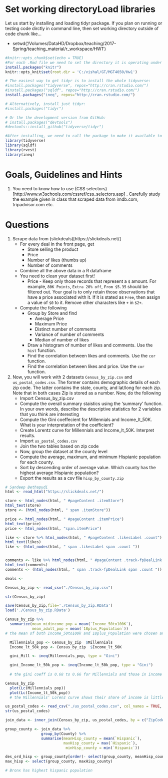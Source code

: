 
# Set working directoryLoad libraries
Let us start by installing and loading tidyr package. If you plan on running or testing code dirctly in command line, then set working directory outside of code chunk like...

+ setwd('/Volumes/DataHD/Dropbox/teaching/2017-Spring/teaching_material/r_workspace/HW1')

```{r setup, include=FALSE}
#knitr::opts_chunk$set(echo = TRUE)
#For each .Rmd file we need to set the directory it is operating under so that we can reference other files in different locations. My project location is '/Users/bdcoe/Documents/Data_KB/GT/2017_Spring/BA/r_workspace/' and I have '02_data_wrangling' folder under it with R files and CSV files. So, I am setting my working directory to '/Users/bdcoe/Documents/Data_KB/GT/2017_Spring/BA/r_workspace/02_data_wrangling/'
install.packages("knitr")
knitr::opts_knit$set(root.dir = 'C:/vishal/GT/MGT4050/Hw1')

# The easiest way to get tidyr is to install the whole tidyverse:
#install.packages("tidyverse", repos="http://cran.rstudio.com/")
#install.packages("sqldf", repos="http://cran.rstudio.com/")
install.packages("ineq", repos="http://cran.rstudio.com/")

# Alternatively, install just tidyr:
#install.packages("tidyr")

# Or the the development version from GitHub:
# install.packages("devtools")
#devtools::install_github("tidyverse/tidyr")

#After installing, we need to call the package to make it available to R
library(tidyverse)
library(sqldf)
library(rvest)
library(ineq)
```
# Goals, Guidelines and Hints
  1. You need to know how to use (CSS selectors)[http://www.w3schools.com/cssref/css_selectors.asp] . Carefully study the example given in class that scraped data from imdb.com, tripadvisor.com etc.
  
# Questions
1. Scrape data from (slickdeals)[https://slickdeals.net/]
    + For every deal in the front page, get
        + Store selling the product
        + Price
        + Number of likes (thumbs up)
        + Number of comments
    + Combine all the above data in a R dataframe
    + You need to clean your dataset first!
        + Price - Keep only those records that represent a `$` amount. For example, `80K Points`, `Extra 20% off`, `From $5.35` should be filtered out. Your goal is to only retain those observations that have a price associated with it. If it is stated as `Free`, then assign a value of `$0` to it. Remove other characters like `+` in `$2+`.
    + Compute the following
        + Group by Store and find
            + Average Price
            + Maximum Price
            + Distinct number of comments
            + Variance of number of comments
            + Median of number of likes
        + Draw a histogram of number of likes and comments. Use the `hist` function.
        + Find the correlation between likes and comments. Use the `cor` function.
        + Find the correlation between likes and price. Use the `cor` function.
2. Now, you will work with 2 datasets `Census_by_zip.csv` and `us_postal_codes.csv`. The former contains demographic details of each zip code. The latter contains the state, county, and lat/long for each zip. Note that in both cases Zip is stored as a number. Now, do the following
      + Import Census_by_zip.csv
      + Compute the overall summary staistics using the 'summary' function. In your own words, describe the descriptive statistics for 2 variables that you think are interesting
      + Compute the Gini coeffecient for Millennials and Income_lt_50K. What is your interpretation of the coefficient?
      + Create Lorentz curve for Millennials and Income_lt_50K. Interpret results.
      + Import `us_postal_codes.csv`
      + Join the two tables based on zip code
      + Now, group the dataset at the county level
      + Compute the average, maximum, and minimum Hispianic population for each county.
      + Sort by descending order of average value. Which county has the highest average Hispianic population?
      + Export the results as a csv file `hisp_by_county.zip`
        

```{r}
# Sandeep Bethapudi 
html <- read_html("https://slickdeals.net/")

store <- html_nodes(html, " #pageContent .itemStore") 
html_text(store)
store <- (html_nodes(html, " span .itemStore"))

price <- html_nodes(html, " #pageContent .itemPrice") 
html_text(price)
price <- html_nodes(html, "span.itemPrice")

like <- store %>% html_nodes(html, " #pageContent .likesLabel .count") 
html_text(likes)
like <- (html_nodes(html, " span .likesLabel span .count "))


comments <- like %>% html_nodes(html, " #pageContent .track-fpDealLink .count") 
html_text(comments)
comments <- (html_nodes(html, " span .track-fpDealLink span .count "))


```

```{r}
deals <- 

```


```{r}
Census_by_zip <- read_csv("./Census_by_zip.csv")

str(Census_by_zip)

```
```{r}
save(Census_by_zip,file='./Census_by_zip.RData')
load('./Census_by_zip.RData')
```

```{r}
Census_by_zip %>%
  summarize(mean_midincome_pop = mean(`Income_50to100K`),
            mean_adult_pop = mean(`18plus_Population`))
# the mean of both Income_50to100k and 18plus_Population were chosen and computed to approximate the size of "middle class" in comparison to the population from all zips
```

```{r}
  Millennials_pop <- Census_by_zip  $Millennials
  Income_lt_50k_pop <- Census_by_zip  $Income_lt_50K

  gini_Mill <- ineq(Millennials_pop, type = "Gini")

  gini_Income_lt_50k_pop <- ineq(Income_lt_50k_pop, type = "Gini")
  
  # the gini coeff is 0.68 to 0.66 for Millennials and those in income less than 50 k             respctively. That means the Millennials abd low income earners are hard hit income inequality 

```

```{r}
Census_by_zip 
  plot(Lc(Millennials_pop))
  plot(Lc(Income_lt_50k_pop))
  # the Millennials' Lorenz curve shows their share of income is little more unequal.
```

```{r}
us_postal_codes <- read_csv("./us_postal_codes.csv", col_names = TRUE, cols("Postal Code" = col_integer()))
str(us_postal_codes)
```

```{r}
join_data <- inner_join(Census_by_zip, us_postal_codes, by = c("ZipCode" = "Postal Code"))

group_county <- join_data %>% 
                group_by(County) %>%
                summarise(meanHisp_county = mean(`Hispanic`),
                          maxHisp_county = max(`Hispanic`),
                           minHisp_county = min(`Hispanic`))

des_ord_hisp <- group_county[order(- select(group_county, meanHisp_county)),]
max_hisp <- select(group_county, maxHisp_county)

# Bronx has highest hispanic population
```
